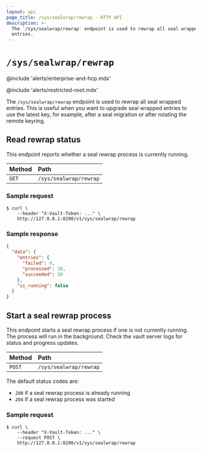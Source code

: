 ```yaml
---
layout: api
page_title: /sys/sealwrap/rewrap - HTTP API
description: >-
  The `/sys/sealwrap/rewrap` endpoint is used to rewrap all seal wrapped
  entries.
---
```


# `/sys/sealwrap/rewrap`

@include 'alerts/enterprise-and-hcp.mdx'

@include 'alerts/restricted-root.mdx'

The `/sys/sealwrap/rewrap` endpoint is used to rewrap all seal wrapped entries.
This is useful when you want to upgrade seal wrapped entries to use the latest
key, for example, after a seal migration or after rotating the remote keyring.

## Read rewrap status

This endpoint reports whether a seal rewrap process is currently running.

| Method | Path                   |
| :----- | :--------------------- |
| `GET`  | `/sys/sealwrap/rewrap` |

### Sample request

```shell-session
$ curl \
    --header "X-Vault-Token: ..." \
    http://127.0.0.1:8200/v1/sys/sealwrap/rewrap
```

### Sample response

```json
{
  "data": {
    "entries": {
      "failed": 0,
      "processed": 30,
      "succeeded": 30
    },
    "is_running": false
  }
}
```

## Start a seal rewrap process

This endpoint starts a seal rewrap process if one is not currently running.
The process will run in the background. Check the vault server logs for status
and progress updates.

| Method | Path                   |
| :----- | :--------------------- |
| `POST` | `/sys/sealwrap/rewrap` |

The default status codes are:

- `200` if a seal rewrap process is already running
- `204` if a seal rewrap process was started

### Sample request

```shell-session
$ curl \
    --header "X-Vault-Token: ..." \
    --request POST \
    http://127.0.0.1:8200/v1/sys/sealwrap/rewrap
```
